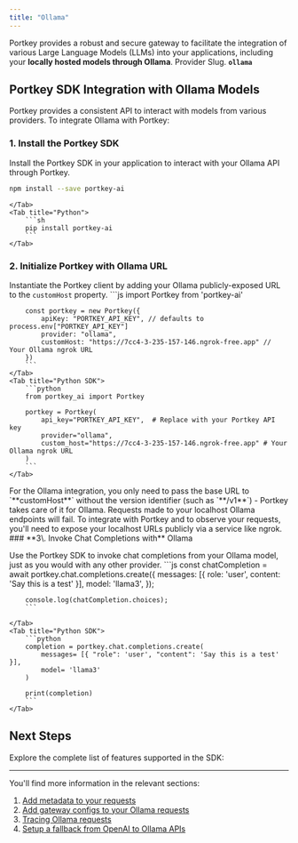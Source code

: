 ```yaml
---
title: "Ollama"
---
```


Portkey provides a robust and secure gateway to facilitate the integration of various Large Language Models (LLMs) into your applications, including your **locally hosted models through Ollama**.
<Note>
Provider Slug. **`ollama`**
</Note>
## Portkey SDK Integration with Ollama Models

Portkey provides a consistent API to interact with models from various providers. To integrate Ollama with Portkey:

### 1\. Install the Portkey SDK

Install the Portkey SDK in your application to interact with your Ollama API through Portkey.
<Tabs>
    <Tab title="NodeJS">

```sh
npm install --save portkey-ai
```
    </Tab>
    <Tab title="Python">
        ```sh
        pip install portkey-ai
        ```
    </Tab>

  </Tabs>



### 2\. Initialize Portkey with Ollama URL

Instantiate the Portkey client by adding your Ollama publicly-exposed URL to the `customHost` property.
<Tabs>
    <Tab title="NodeJS SDK">
        ```js
        import Portkey from 'portkey-ai'

        const portkey = new Portkey({
            apiKey: "PORTKEY_API_KEY", // defaults to process.env["PORTKEY_API_KEY"]
            provider: "ollama",
            customHost: "https://7cc4-3-235-157-146.ngrok-free.app" // Your Ollama ngrok URL
        })
        ```
    </Tab>
    <Tab title="Python SDK">
        ```python
        from portkey_ai import Portkey

        portkey = Portkey(
            api_key="PORTKEY_API_KEY",  # Replace with your Portkey API key
            provider="ollama",
            custom_host="https://7cc4-3-235-157-146.ngrok-free.app" # Your Ollama ngrok URL
        )
        ```
    </Tab>

  </Tabs>


<Note>
For the Ollama integration, you only need to pass the base URL to `**customHost**` without the version identifier (such as `**/v1**`) - Portkey takes care of it for Ollama.
</Note>
<Warning>
Requests made to your localhost Ollama endpoints will fail. To integrate with Portkey and to observe your requests, you'll need to expose your localhost URLs publicly via a service like ngrok.
</Warning>
### **3\. Invoke Chat Completions with** Ollama

Use the Portkey SDK to invoke chat completions from your Ollama model, just as you would with any other provider.
<Tabs>
    <Tab title="NodeJS SDK">
        ```js
        const chatCompletion = await portkey.chat.completions.create({
            messages: [{ role: 'user', content: 'Say this is a test' }],
            model: 'llama3',
        });

        console.log(chatCompletion.choices);
        ```

    </Tab>
    <Tab title="Python SDK">
        ```python
        completion = portkey.chat.completions.create(
            messages= [{ "role": 'user', "content": 'Say this is a test' }],
            model= 'llama3'
        )

        print(completion)
        ```
    </Tab>

  </Tabs>


## Next Steps

Explore the complete list of features supported in the SDK:
<Card title="SDK" href="/api-reference/portkey-sdk-client">
</Card>

---

You'll find more information in the relevant sections:

1. [Add metadata to your requests](/docs/product/observability/metadata)
2. [Add gateway configs to your Ollama requests](/docs/product/ai-gateway/universal-api#ollama-in-configs)
3. [Tracing Ollama requests](/docs/product/observability/traces)
4. [Setup a fallback from OpenAI to Ollama APIs](/docs/product/ai-gateway/fallbacks)

